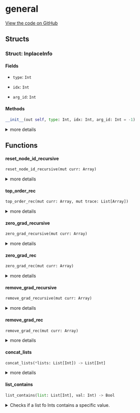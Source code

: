 # general



[View the code on GitHub](https://github.com/endia-ai/Endia/tree/nightly/endia/utils/general.mojo)

## Structs

### Struct: InplaceInfo





#### Fields

- ``type``: ``Int``
  

  

- ``idx``: ``Int``
  

  

- ``arg_id``: ``Int``
  

  

#### Methods

```python
__init__(out self, type: Int, idx: Int, arg_id: Int = -1)
```

<details>
<summary>more details</summary>

###### Args

- ``self``: ``Self``
  

- ``type``: ``Int``
  

- ``idx``: ``Int``
  

- ``arg_id``: ``Int`` (default: ``-1``)
  


</details>

## Functions

#### **reset_node_id_recursive**

```python
reset_node_id_recursive(mut curr: Array)
```

<details>
<summary>more details</summary>

###### Args

- ``curr``: ``Array``
  


</details>

#### **top_order_rec**

```python
top_order_rec(mut curr: Array, mut trace: List[Array])
```

<details>
<summary>more details</summary>

###### Args

- ``curr``: ``Array``
  

- ``trace``: ``List[Array]``
  


</details>

#### **zero_grad_recursive**

```python
zero_grad_recursive(mut curr: Array)
```

<details>
<summary>more details</summary>

###### Args

- ``curr``: ``Array``
  


</details>

#### **zero_grad_rec**

```python
zero_grad_rec(mut curr: Array)
```

<details>
<summary>more details</summary>

###### Args

- ``curr``: ``Array``
  


</details>

#### **remove_grad_recursive**

```python
remove_grad_recursive(mut curr: Array)
```

<details>
<summary>more details</summary>

###### Args

- ``curr``: ``Array``
  


</details>

#### **remove_grad_rec**

```python
remove_grad_rec(mut curr: Array)
```

<details>
<summary>more details</summary>

###### Args

- ``curr``: ``Array``
  


</details>

#### **concat_lists**

```python
concat_lists(*lists: List[Int]) -> List[Int]
```

<details>
<summary>more details</summary>

###### Args

- ``*lists``: ``List[Int]``
  

###### Returns
- ``List[Int]`` - 


</details>

#### **list_contains**

```python
list_contains(list: List[Int], val: Int) -> Bool
```

<details>
<summary>Checks if a list fo Ints contains a specific value.</summary>

###### Args

- ``list``: ``List[Int]``
  The list of Ints to check.

- ``val``: ``Int``
  The value to check for.

###### Returns
- ``Bool`` - True if the value is in the list, False otherwise.


</details>


